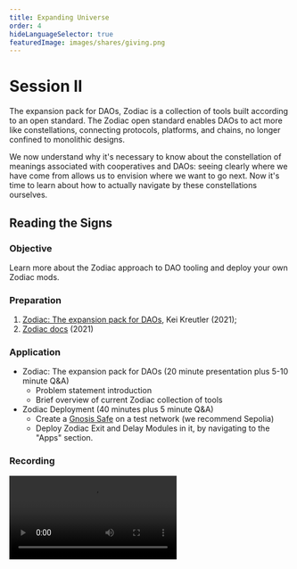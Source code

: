 ```yaml
---
title: Expanding Universe
order: 4
hideLanguageSelector: true
featuredImage: images/shares/giving.png
---
```


# Session II

The expansion pack for DAOs, Zodiac is a collection of tools built according to an open standard. The Zodiac open standard enables DAOs to act more like constellations, connecting protocols, platforms, and chains, no longer confined to monolithic designs.

We now understand why it's necessary to know about the constellation of meanings associated with cooperatives and DAOs: seeing clearly where we have come from allows us to envision where we want to go next. Now it's time to learn about how to actually navigate by these constellations ourselves.

## Reading the Signs

### Objective 

Learn more about the Zodiac approach to DAO tooling and deploy your own Zodiac mods.

### Preparation

1. [Zodiac: The expansion pack for DAOs](https://gnosisguild.mirror.xyz/OuhG5s2X5uSVBx1EK4tKPhnUc91Wh9YM0fwSnC8UNcg), Kei Kreutler (2021); 
2. [Zodiac docs](https://gnosis.github.io/zodiac) (2021)

### Application

- Zodiac: The expansion pack for DAOs (20 minute presentation plus 5-10 minute Q&A)
    - Problem statement introduction
    - Brief overview of current Zodiac collection of tools
- Zodiac Deployment (40 minutes plus 5 minute Q&A)
    - Create a [Gnosis Safe](https://gnosis-safe.io/app/welcome) on a test network (we recommend Sepolia)
    - Deploy Zodiac Exit and Delay Modules in it, by navigating to the "Apps" section.

### Recording

<Video src="https://www.youtube-nocookie.com/embed/2NL4nIVUnEA" />

![Zodiac Suite](/images/build/zodiac_suite.png)